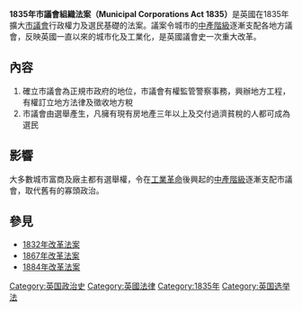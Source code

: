 '''1835年市議會組織法案（Municipal Corporations Act 1835）'''是英國在1835年擴大[[市議會|市議會]]行政權力及選民基礎的法案。議案令城市的[[中產階級|中產階級]]逐漸支配各地方議會，反映英國一直以來的城市化及工業化，是英國議會史一次重大改革。

== 內容 ==
# 確立市議會為正規市政府的地位，市議會有權監管警察事務，興辦地方工程，有權訂立地方法律及徵收地方稅
# 市議會由選舉產生，凡擁有現有房地產三年以上及交付過濟貧稅的人都可成為選民

== 影響 ==
大多數城市富商及廠主都有選舉權，令在[[工业革命|工業革命]]後興起的[[中產階級|中產階級]]逐漸支配市議會，取代舊有的寡頭政治。

== 參見 ==
* [[1832年改革法案|1832年改革法案]]
* [[1867年改革法案|1867年改革法案]]
* [[1884年人民代表法案|1884年改革法案]]

[[Category:英国政治史|Category:英国政治史]]
[[Category:英國法律|Category:英國法律]]
[[Category:1835年|Category:1835年]]
[[Category:英国选举法|Category:英国选举法]]